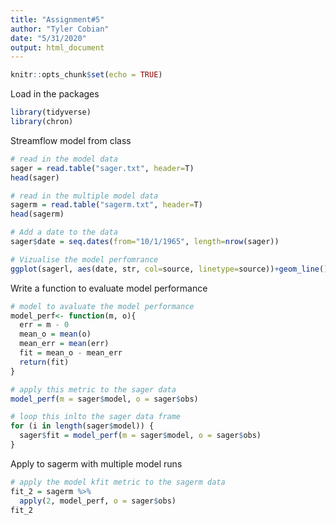 ```yaml
---
title: "Assignment#5"
author: "Tyler Cobian"
date: "5/31/2020"
output: html_document
---
```


```r
knitr::opts_chunk$set(echo = TRUE)
```

Load in the packages
```r
library(tidyverse)
library(chron)
```

Streamflow model from class
```r
# read in the model data
sager = read.table("sager.txt", header=T)
head(sager)

# read in the multiple model data
sagerm = read.table("sagerm.txt", header=T)
head(sagerm)

# Add a date to the data
sager$date = seq.dates(from="10/1/1965", length=nrow(sager))

# Vizualise the model perfomrance
ggplot(sagerl, aes(date, str, col=source, linetype=source))+geom_line()+scale_y_continuous(trans="log")+labs(y="streamflow mm/day")

```

Write a function to evaluate model performance
```r
# model to avaluate the model performance
model_perf<- function(m, o){
  err = m - 0
  mean_o = mean(o)
  mean_err = mean(err)
  fit = mean_o - mean_err
  return(fit)
}

# apply this metric to the sager data
model_perf(m = sager$model, o = sager$obs)

# loop this inlto the sager data frame
for (i in length(sager$model)) {
  sager$fit = model_perf(m = sager$model, o = sager$obs)
}
```

Apply to sagerm with multiple model runs
```r
# apply the model kfit metric to the sagerm data
fit_2 = sagerm %>%  
  apply(2, model_perf, o = sager$obs)
fit_2
```












